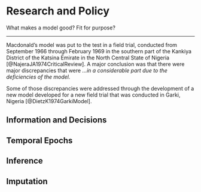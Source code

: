 # Research and Policy 

What makes a model good? Fit for purpose? 

*** 

Macdonald's model was put to the test in a field trial, conducted from September 1966 through February 1969 in the southern part of the Kankiya District of the Katsina Emirate in the North Central State of Nigeria [@NajeraJA1974CriticalReview]. A major conclusion was that there were major discrepancies that were *...in a considerable part due to the deficiencies of the model.*  

Some of those discrepancies were addressed through the development of a new model developed for a new field trial that was conducted in Garki, Nigeria [@DietzK1974GarkiModel]. 

## Information and Decisions

## Temporal Epochs

## Inference 

## Imputation
